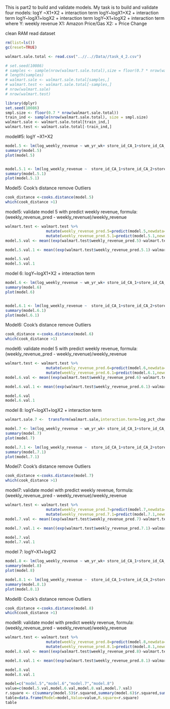 
This is part2 to build and validate models. My task is to build and validate four models:
logY ~X1+X2 + interaction term
logY~logX1+X2 + interaction term 
logY~logX1+logX2 + interaction term
logY~X1+logX2 + interaction term
where Y: weekly revenue X1: Amazon Price/Gas  X2: + Price Change

clean RAM read dataset 
```r
rm(list=ls())
gc(reset=TRUE)

walmart.sale.total <- read.csv("..//..//Data//task_4_2.csv")

# set.seed(10086)
# samples <- sample(nrow(walmart.sale.total),size = floor(0.7 * nrow(walmart.sale.total)),replace=FALSE)
# length(samples)
# walmart.sale <- walmart.sale.total[samples,]
# walmart.test <- walmart.sale.total[-samples,]
# nrow(walmart.sale)
# nrow(walmart.test)

library(dplyr)
set.seed(10086)
smpl.size <- floor(0.7 * nrow(walmart.sale.total))
train_ind <- sample(nrow(walmart.sale.total), size = smpl.size)
walmart.sale <- walmart.sale.total[train_ind,]
walmart.test <- walmart.sale.total[-train_ind,]
```
model#5: logY ~X1+X2
```r

model.5 <- lm(log_weekly_revenue ~ wm_yr_wk+ store_id_CA_1+store_id_CA_2+store_id_CA_3+store_id_CA_4+store_id_TX_1+store_id_TX_2+store_id_TX_3+store_id_WI_1+store_id_WI_2+Cultural+Sporting+National+Religious+pct_change_price+amzn_price+item_on,data=walmart.sale)
summary(model.5)
plot(model.5)


model.5.1 <- lm(log_weekly_revenue ~  store_id_CA_1+store_id_CA_2+store_id_CA_3+store_id_CA_4+store_id_TX_1+store_id_TX_2+store_id_TX_3+store_id_WI_1+store_id_WI_2+Cultural+Sporting+National+Religious+pct_change_price+amzn_price+item_on,data=walmart.sale)
summary(model.5.1)
plot(model.5.1)
```

Model5: Cook's distance remove Outliers
```r
cook_distance <-cooks.distance(model.5)
which(cook_distance >1)
```

model5: validate model 5 with predict weekly revenue, formula: (weekly_revenue_pred - weekly_revenue)/weekly_revenue
```r
walmart.test <- walmart.test %>% 
                  mutate(weekly_revenue_pred.5=predict(model.5,newdata=.,type="response")) %>% 
                  mutate(weekly_revenue_pred.5.1=predict(model.5.1,newdata=.,type="response"))
model.5.val <- mean((exp(walmart.test$weekly_revenue_pred.5)-walmart.test$weekly_revenue)/walmart.test$weekly_revenue)

model.5.val.1 <- mean((exp(walmart.test$weekly_revenue_pred.5.1)-walmart.test$weekly_revenue)/walmart.test$weekly_revenue)

model.5.val
model.5.val.1

```

model 6: logY~logX1+X2 + interaction term

```r

model.6 <- lm(log_weekly_revenue ~ wm_yr_wk+ store_id_CA_1+store_id_CA_2+store_id_CA_3+store_id_CA_4+store_id_TX_1+store_id_TX_2+store_id_TX_3+store_id_WI_1+store_id_WI_2+Cultural+Sporting+National+Religious+log_pct_change+amzn_price+item_on,data=walmart.sale)
summary(model.6)
plot(model.6)


model.6.1 <- lm(log_weekly_revenue ~  store_id_CA_1+store_id_CA_2+store_id_CA_3+store_id_CA_4+store_id_TX_1+store_id_TX_2+store_id_TX_3+store_id_WI_1+store_id_WI_2+Cultural+Sporting+National+Religious+log_pct_change+amzn_price+item_on,data=walmart.sale)
summary(model.6.1)
plot(model.6.1)


```


Model6: Cook's distance remove Outliers
```r
cook_distance <-cooks.distance(model.6)
which(cook_distance >1)
```

model6: validate model 5 with predict weekly revenue, formula: (weekly_revenue_pred - weekly_revenue)/weekly_revenue
```r
walmart.test <- walmart.test %>% 
                  mutate(weekly_revenue_pred.6=predict(model.6,newdata=.,type="response")) %>% 
                  mutate(weekly_revenue_pred.6.1=predict(model.6.1,newdata=.,type="response"))
model.6.val <- mean((exp(walmart.test$weekly_revenue_pred.6)-walmart.test$weekly_revenue)/walmart.test$weekly_revenue)

model.6.val.1 <- mean((exp(walmart.test$weekly_revenue_pred.6.1)-walmart.test$weekly_revenue)/walmart.test$weekly_revenue)

model.6.val
model.6.val.1

```


model 8: logY~logX1+logX2 + interaction term

```r
walmart.sale.7 <-  transform(walmart.sale,interaction.term=log_pct_change*max(Cultural,Sporting,National,Religious))

model.7 <- lm(log_weekly_revenue ~ wm_yr_wk+ store_id_CA_1+store_id_CA_2+store_id_CA_3+store_id_CA_4+store_id_TX_1+store_id_TX_2+store_id_TX_3+store_id_WI_1+store_id_WI_2+Cultural+Sporting+National+Religious+log_pct_change+log_amzn_price+item_on,data=walmart.sale)
summary(model.7)
plot(model.7)

model.7.1 <- lm(log_weekly_revenue ~  store_id_CA_1+store_id_CA_2+store_id_CA_3+store_id_CA_4+store_id_TX_1+store_id_TX_2+store_id_TX_3+store_id_WI_1+store_id_WI_2+Cultural+Sporting+National+Religious+log_pct_change+log_amzn_price+item_on,data=walmart.sale)
summary(model.7.1)
plot(model.7.1)

```


Model7: Cook's distance remove Outliers
```r
cook_distance <-cooks.distance(model.7)
which(cook_distance >1)
```

model7: validate model with predict weekly revenue, formula: (weekly_revenue_pred - weekly_revenue)/weekly_revenue
```r
walmart.test <- walmart.test %>% 
                  mutate(weekly_revenue_pred.7=predict(model.7,newdata=.,type="response")) %>% 
                  mutate(weekly_revenue_pred.7.1=predict(model.7.1,newdata=.,type="response"))
model.7.val <- mean((exp(walmart.test$weekly_revenue_pred.7)-walmart.test$weekly_revenue)/walmart.test$weekly_revenue)

model.7.val.1 <- mean((exp(walmart.test$weekly_revenue_pred.7.1)-walmart.test$weekly_revenue)/walmart.test$weekly_revenue)

model.7.val
model.7.val.1

```





model 7: logY~X1+logX2 
```r


model.8 <- lm(log_weekly_revenue ~ wm_yr_wk+ store_id_CA_1+store_id_CA_2+store_id_CA_3+store_id_CA_4+store_id_TX_1+store_id_TX_2+store_id_TX_3+store_id_WI_1+store_id_WI_2+Cultural+Sporting+National+Religious+pct_change_price+log_amzn_price+item_on,data=walmart.sale)
summary(model.8)
plot(model.8)

model.8.1 <- lm(log_weekly_revenue ~  store_id_CA_1+store_id_CA_2+store_id_CA_3+store_id_CA_4+store_id_TX_1+store_id_TX_2+store_id_TX_3+store_id_WI_1+store_id_WI_2+Cultural+Sporting+National+Religious+pct_change_price+log_amzn_price+item_on,data=walmart.sale)
summary(model.8.1)
plot(model.8.1)

```


Model8: Cook's distance remove Outliers
```r
cook_distance <-cooks.distance(model.8)
which(cook_distance >1)
```

model8: validate model with predict weekly revenue, formula: (weekly_revenue_pred - weekly_revenue)/weekly_revenue
```r
walmart.test <- walmart.test %>% 
                  mutate(weekly_revenue_pred.8=predict(model.8,newdata=.,type="response")) %>% 
                  mutate(weekly_revenue_pred.8.1=predict(model.8.1,newdata=.,type="response"))
model.8.val <- mean((exp(walmart.test$weekly_revenue_pred.8)-walmart.test$weekly_revenue)/walmart.test$weekly_revenue)

model.8.val.1 <- mean((exp(walmart.test$weekly_revenue_pred.8.1)-walmart.test$weekly_revenue)/walmart.test$weekly_revenue)

model.8.val
model.8.val.1

```

```r
model=c("model.5","model.6","model.7","model.8")
value=c(model.5.val,model.6.val,model.8.val,model.7.val)
r.square <- c(summary(model.5)$r.squared,summary(model.6)$r.squared,summary(model.8)$r.squared,summary(model.7)$r.squared)
table=data.frame(Model=model,Value=value,R.square=r.square)
table
```

